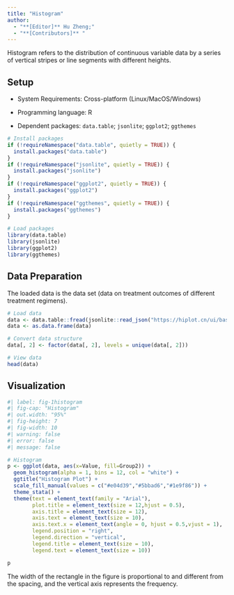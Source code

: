 ```yaml
---
title: "Histogram"
author:
  - "**[Editor]** Hu Zheng;"
  - "**[Contributors]** "
---
```


Histogram refers to the distribution of continuous variable data by a series of vertical stripes or line segments with different heights.

## Setup

-   System Requirements: Cross-platform (Linux/MacOS/Windows)

-   Programming language: R

-   Dependent packages: `data.table`; `jsonlite`; `ggplot2`; `ggthemes`

```r
# Install packages
if (!requireNamespace("data.table", quietly = TRUE)) {
  install.packages("data.table")
}
if (!requireNamespace("jsonlite", quietly = TRUE)) {
  install.packages("jsonlite")
}
if (!requireNamespace("ggplot2", quietly = TRUE)) {
  install.packages("ggplot2")
}
if (!requireNamespace("ggthemes", quietly = TRUE)) {
  install.packages("ggthemes")
}

# Load packages
library(data.table)
library(jsonlite)
library(ggplot2)
library(ggthemes)
```

## Data Preparation

The loaded data is the data set (data on treatment outcomes of different treatment regimens).

```r
# Load data
data <- data.table::fread(jsonlite::read_json("https://hiplot.cn/ui/basic/histogram/data.json")$exampleData$textarea[[1]])
data <- as.data.frame(data)

# Convert data structure
data[, 2] <- factor(data[, 2], levels = unique(data[, 2]))

# View data
head(data)
```

## Visualization

```r
#| label: fig-1histogram
#| fig-cap: "Histogram"
#| out.width: "95%"
#| fig-height: 7
#| fig-width: 10
#| warning: false
#| error: false
#| message: false

# Histogram
p <- ggplot(data, aes(x=Value, fill=Group2)) +
  geom_histogram(alpha = 1, bins = 12, col = "white") +
  ggtitle("Histogram Plot") +
  scale_fill_manual(values = c("#e04d39","#5bbad6","#1e9f86")) +
  theme_stata() +
  theme(text = element_text(family = "Arial"),
        plot.title = element_text(size = 12,hjust = 0.5),
        axis.title = element_text(size = 12),
        axis.text = element_text(size = 10),
        axis.text.x = element_text(angle = 0, hjust = 0.5,vjust = 1),
        legend.position = "right",
        legend.direction = "vertical",
        legend.title = element_text(size = 10),
        legend.text = element_text(size = 10))

p
```

The width of the rectangle in the figure is proportional to and different from the spacing, and the vertical axis represents the frequency.

